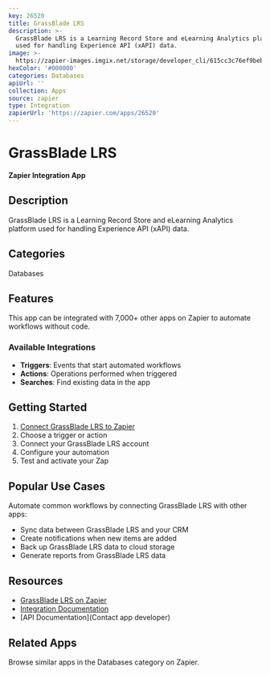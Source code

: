 ```yaml
---
key: 26520
title: GrassBlade LRS
description: >-
  GrassBlade LRS is a Learning Record Store and eLearning Analytics platform
  used for handling Experience API (xAPI) data.
image: >-
  https://zapier-images.imgix.net/storage/developer_cli/615cc3c76ef9beb4ac29f7710d9331f1.png?auto=format%2Ccompress&ixlib=python-3.0.0&q=50
hexColor: '#000000'
categories: Databases
apiUrl: ''
collection: Apps
source: zapier
type: Integration
zapierUrl: 'https://zapier.com/apps/26520'
---
```

# GrassBlade LRS

**Zapier Integration App**

## Description

GrassBlade LRS is a Learning Record Store and eLearning Analytics platform used for handling Experience API (xAPI) data.

## Categories

Databases

## Features

This app can be integrated with 7,000+ other apps on Zapier to automate workflows without code.

### Available Integrations

- **Triggers**: Events that start automated workflows
- **Actions**: Operations performed when triggered
- **Searches**: Find existing data in the app

## Getting Started

1. [Connect GrassBlade LRS to Zapier](https://zapier.com/apps/26520)
2. Choose a trigger or action
3. Connect your GrassBlade LRS account
4. Configure your automation
5. Test and activate your Zap

## Popular Use Cases

Automate common workflows by connecting GrassBlade LRS with other apps:

- Sync data between GrassBlade LRS and your CRM
- Create notifications when new items are added
- Back up GrassBlade LRS data to cloud storage
- Generate reports from GrassBlade LRS data

## Resources

- [GrassBlade LRS on Zapier](https://zapier.com/apps/26520)
- [Integration Documentation](https://zapier.com/apps/26520/integrations)
- [API Documentation](Contact app developer)

## Related Apps

Browse similar apps in the Databases category on Zapier.
